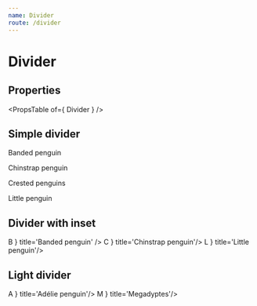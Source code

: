 ```yaml
---
name: Divider
route: /divider
---
```



# Divider

## Properties
<PropsTable of={ Divider } />

## Simple divider
<Playground>
    <List>
        <ListItem>
            <p>Banded penguin</p>
        </ListItem>
        <Divider/>
        <ListItem>
            <p>Chinstrap penguin</p>
        </ListItem>
        <Divider/>
        <ListItem>
            <p>Crested penguins</p>
        </ListItem>
        <Divider/>
        <ListItem>
            <p>Little penguin</p>
        </ListItem>
        <Divider/>
    </List>
</Playground>

## Divider with inset
<Playground>
    <List>
        <ListItem avatar={ <Avatar>B</Avatar> } title='Banded penguin' />
        <Divider inset='true'/>
        <ListItem avatar={ <Avatar>C</Avatar> } title='Chinstrap penguin'/>
        <Divider inset='true'/>
        <ListItem avatar={ <Avatar>L</Avatar> } title='Little penguin'/>
        <Divider inset='true'/>
    </List>
</Playground>

## Light divider
<Playground>
    <List>
        <ListItem avatar={ <Avatar>A</Avatar> } title='Adélie penguin'/>
        <ListItem avatar={ <Avatar>M</Avatar> } title='Megadyptes'/>
        <Divider light='true'/>
        <ListItem title='Emperor penguin' subtitle='20 years'/>
    </List>
</Playground>
